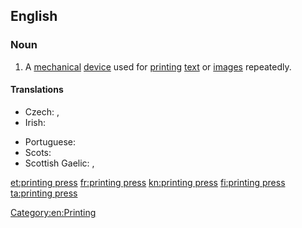 ==English==
{{wikipedia}}

===Noun===
{{en-noun|sg=[[printing]] [[press]]|printing presses}}

# A [[mechanical]] [[device]] used for [[print]]ing [[text]] or [[image]]s repeatedly.

====Translations====
{{trans-top|machine for printing}}
* Czech: {{t-|cs|tiskárna|f}}, {{t-|cs|tiskový stroj|m}}
* Irish: {{t|ga|clóphreas|m}}
{{trans-mid}}
* Portuguese: {{t|pt|imprensa|f}}
* Scots: {{tø|sco|prentin press|xs=Scots}}
* Scottish Gaelic: {{t-|gd|clò|m|xs=Scottish Gaelic}}, {{t-|gd|beart-chlò|f|xs=Scottish Gaelic}}
{{trans-bottom}}

[[Category:en:Printing]]

[[et:printing press]]
[[fr:printing press]]
[[kn:printing press]]
[[fi:printing press]]
[[ta:printing press]]